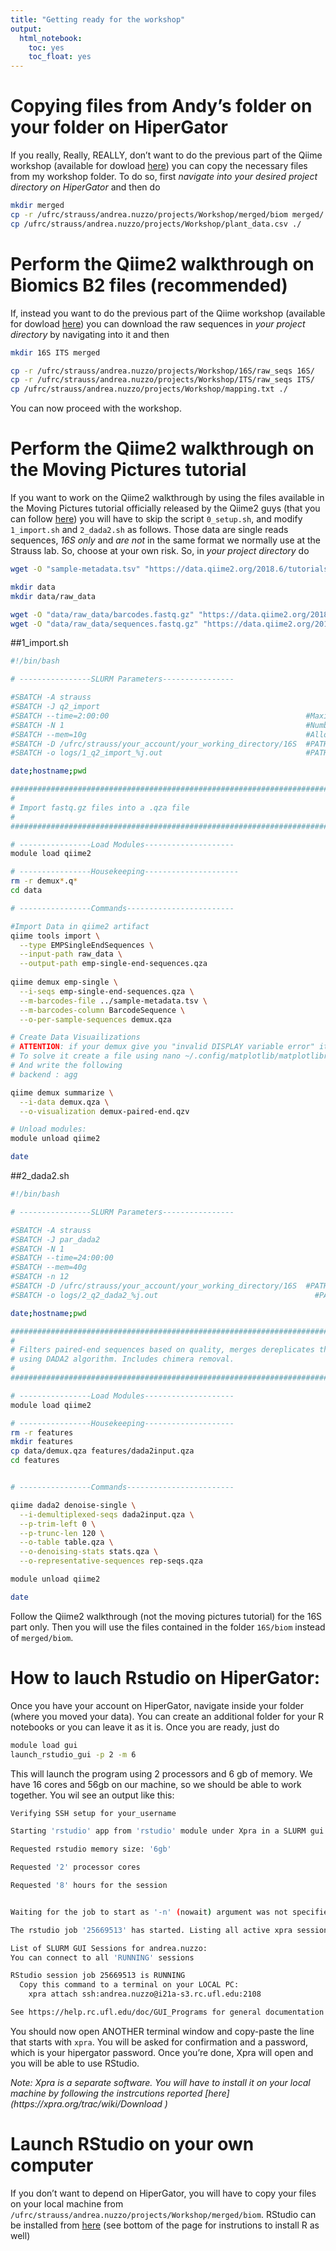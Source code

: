 ```yaml
---
title: "Getting ready for the workshop"
output: 
  html_notebook: 
    toc: yes
    toc_float: yes
---
```


# Copying files from Andy's folder on your folder on HiperGator
If you really, Really, REALLY, don't want to do the previous part of the Qiime workshop (available for dowload [here](https://andreanuzzo.github.io/Strausslab/Qiime2_walkthrough.nb.html "here")) you can copy the necessary files from my workshop folder. To do so, first _navigate into your desired project directory on HiperGator_ and then do
```bash
mkdir merged
cp -r /ufrc/strauss/andrea.nuzzo/projects/Workshop/merged/biom merged/
cp /ufrc/strauss/andrea.nuzzo/projects/Workshop/plant_data.csv ./
```

# Perform the Qiime2 walkthrough on Biomics B2 files (recommended)
If, instead you want to do the previous part of the Qiime workshop (available for dowload [here](https://andreanuzzo.github.io/Strausslab/Qiime2_walkthrough.nb.html)) you can download the raw sequences in _your project directory_ by navigating into it and then
```bash
mkdir 16S ITS merged

cp -r /ufrc/strauss/andrea.nuzzo/projects/Workshop/16S/raw_seqs 16S/
cp -r /ufrc/strauss/andrea.nuzzo/projects/Workshop/ITS/raw_seqs ITS/
cp /ufrc/strauss/andrea.nuzzo/projects/Workshop/mapping.txt ./

```

You can now proceed with the workshop.

# Perform the Qiime2 walkthrough on the Moving Pictures tutorial
If you want to work on the Qiime2 walkthrough by using the files available in the Moving Pictures tutorial officially released by the Qiime2 guys (that you can follow [here](https://docs.qiime2.org/2018.6/tutorials/moving-pictures/)) you will have to skip the script `0_setup.sh`, and modify `1_import.sh` and `2_dada2.sh` as follows. Those data are single reads sequences, _16S only_ and _are not_ in the same format we normally use at the Strauss lab. So, choose at your own risk. So, in _your project directory_ do

```bash
wget -O "sample-metadata.tsv" "https://data.qiime2.org/2018.6/tutorials/moving-pictures/sample_metadata.tsv" #This will be your mapping file

mkdir data
mkdir data/raw_data

wget -O "data/raw_data/barcodes.fastq.gz" "https://data.qiime2.org/2018.6/tutorials/moving-pictures/emp-single-end-sequences/barcodes.fastq.gz"
wget -O "data/raw_data/sequences.fastq.gz" "https://data.qiime2.org/2018.6/tutorials/moving-pictures/emp-single-end-sequences/sequences.fastq.gz"
```


##1_import.sh
```bash
#!/bin/bash

# ----------------SLURM Parameters----------------

#SBATCH -A strauss
#SBATCH -J q2_import
#SBATCH --time=2:00:00                                            #Maximum number of hours
#SBATCH -N 1                                                      #Number of nodes
#SBATCH --mem=10g                                                 #Allocated RAM
#SBATCH -D /ufrc/strauss/your_account/your_working_directory/16S  #PATH OF YOUR WORKING FOLDER
#SBATCH -o logs/1_q2_import_%j.out                                #PATH OF LOG FILE

date;hostname;pwd

################################################################################
#
# Import fastq.gz files into a .qza file
# 
################################################################################

# ----------------Load Modules--------------------
module load qiime2

# ----------------Housekeeping---------------------
rm -r demux*.q*
cd data

# ----------------Commands------------------------

#Import Data in qiime2 artifact
qiime tools import \
  --type EMPSingleEndSequences \
  --input-path raw_data \
  --output-path emp-single-end-sequences.qza
  
qiime demux emp-single \
  --i-seqs emp-single-end-sequences.qza \
  --m-barcodes-file ../sample-metadata.tsv \
  --m-barcodes-column BarcodeSequence \
  --o-per-sample-sequences demux.qza

# Create Data Visuailizations
# ATTENTION: if your demux give you "invalid DISPLAY variable error" it's because you don't have graphic interface.
# To solve it create a file using nano ~/.config/matplotlib/matplotlibrc
# And write the following
# backend : agg

qiime demux summarize \
  --i-data demux.qza \
  --o-visualization demux-paired-end.qzv

# Unload modules:
module unload qiime2

date
```

##2_dada2.sh
```bash
#!/bin/bash

# ----------------SLURM Parameters----------------

#SBATCH -A strauss
#SBATCH -J par_dada2
#SBATCH -N 1
#SBATCH --time=24:00:00
#SBATCH --mem=40g                                                         #TOTAL RAM PER TASK
#SBATCH -n 12                                                               #NUMBER OF CPUS PER TASK
#SBATCH -D /ufrc/strauss/your_account/your_working_directory/16S  #PATH OF YOUR WORKING FOLDER
#SBATCH -o logs/2_q2_dada2_%j.out                                   #PATH OF LOG FILE

date;hostname;pwd

################################################################################
#
# Filters paired-end sequences based on quality, merges dereplicates them 
# using DADA2 algorithm. Includes chimera removal.
# 
################################################################################

# ----------------Load Modules--------------------
module load qiime2

# ----------------Housekeeping--------------------
rm -r features
mkdir features
cp data/demux.qza features/dada2input.qza
cd features


# ----------------Commands------------------------

qiime dada2 denoise-single \
  --i-demultiplexed-seqs dada2input.qza \
  --p-trim-left 0 \
  --p-trunc-len 120 \
  --o-table table.qza \
  --o-denoising-stats stats.qza \
  --o-representative-sequences rep-seqs.qza 

module unload qiime2

date
```

Follow the Qiime2 walkthrough (not the moving pictures tutorial) for the 16S part only. Then you will use the files contained in the folder `16S/biom` instead of `merged/biom`.

# How to lauch Rstudio on HiperGator:
Once you have your account on HiperGator, navigate inside your folder (where you moved your data). You can create an additional folder for your R notebooks or you can leave it as it is. Once you are ready, just do
```bash
module load gui
launch_rstudio_gui -p 2 -m 6
```

This will launch the program using 2 processors and 6 gb of memory. We have 16 cores and 56gb on our machine, so we should be able to work together.
You wil see an output like this:
```bash
Verifying SSH setup for your_username

Starting 'rstudio' app from 'rstudio' module under Xpra in a SLURM gui session.

Requested rstudio memory size: '6gb'

Requested '2' processor cores

Requested '8' hours for the session


Waiting for the job to start as '-n' (nowait) argument was not specified.

The rstudio job '25669513' has started. Listing all active xpra sessions.

List of SLURM GUI Sessions for andrea.nuzzo:
You can connect to all 'RUNNING' sessions

RStudio session job 25669513 is RUNNING
  Copy this command to a terminal on your LOCAL PC:
    xpra attach ssh:andrea.nuzzo@i21a-s3.rc.ufl.edu:2108

See https://help.rc.ufl.edu/doc/GUI_Programs for general documentation on gui sessions
```

You should now open ANOTHER terminal window and copy-paste the line that starts with `xpra`. You will be asked for confirmation and a password, which is your hipergator password. Once you're done, Xpra will open and you will be able to use RStudio. 

_Note: Xpra is a separate software. You will have to install it on your local machine by following the instrcutions reported [here] (https://xpra.org/trac/wiki/Download )_

# Launch RStudio on your own computer 
If you don't want to depend on HiperGator, you will have to copy your files on your local machine from `/ufrc/strauss/andrea.nuzzo/projects/Workshop/merged/biom`. RStudio can be installed from [here](https://www.rstudio.com/products/rstudio/download/) (see bottom of the page for instrutions to install R as well)